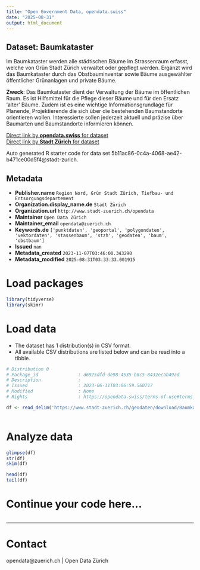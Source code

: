 ```yaml
---
title: "Open Government Data, opendata.swiss"
date: "2025-08-31"
output: html_document
---
```


## Dataset: Baumkataster

Im Baumkataster werden alle städtischen Bäume im Strassenraum erfasst, welche von Grün Stadt Zürich verwaltet oder gepflegt werden. Ergänzt wird das Baumkataster durch das Obstbauminventar sowie Bäume ausgewählter öffentlicher Grünanlagen und private Bäume.

**Zweck**: Das Baumkataster dient der Verwaltung der Bäume im öffentlichen Raum. Es ist Hilfsmittel für die Pflege dieser Bäume und für den Ersatz 'alter' Bäume. Zudem ist es eine wichtige Informationsgrundlage für Planende, Projektierende die sich über die bestehenden Baumstandorte orientieren wollen. Interessierte sollen jederzeit aktuell und präzise über Baumarten und Baumstandorte informieren können.

[Direct link by **opendata.swiss** for dataset](https://opendata.swiss/de/dataset/baumkataster)<br>
[Direct link by **Stadt Zürich** for dataset](https://data.stadt-zuerich.ch/dataset/geo_baumkataster)

Auto generated R starter code for data set 5b11ac86-0c4a-4068-ae42-b471ce00d5f4@stadt-zurich.

## Metadata

- **Publisher.name** `Region Nord, Grün Stadt Zürich, Tiefbau- und Entsorgungsdepartement`
- **Organization.display_name.de** `Stadt Zürich`
- **Organization.url** `http://www.stadt-zuerich.ch/opendata`
- **Maintainer** `Open Data Zürich`
- **Maintainer_email** `opendata@zuerich.ch`
- **Keywords.de** `['punktdaten', 'geoportal', 'polygondaten', 'vektordaten', 'stassenbaum', 'stzh', 'geodaten', 'baum', 'obstbaum']`
- **Issued** `nan`
- **Metadata_created** `2023-11-07T03:46:00.343290`
- **Metadata_modified** `2025-08-31T03:33:33.001915`


# Load packages

```r

library(tidyverse)
library(skimr)

```

# Load data

-   The dataset has 1 distribution(s) in CSV format.
-   All available CSV distributions are listed below and can be read into a tibble.

```r

# Distribution 0
# Package_id               : d6925dfd-de98-4535-b8c5-8432ecab49ad
# Description              : 
# Issued                   : 2023-06-11T03:06:59.560717
# Modified                 : None
# Rights                   : https://opendata.swiss/terms-of-use#terms_open

df <- read_delim('https://www.stadt-zuerich.ch/geodaten/download/Baumkataster?format=10008')



```

# Analyze data

```r

glimpse(df)
str(df)
skim(df)

head(df)
tail(df)

```

# Continue your code here...

```r

```

------------------------------------------------------------------------

# Contact

opendata@zuerich.ch | Open Data Zürich
